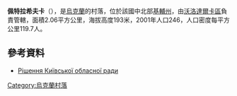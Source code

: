 {{coord|49|35|14|N|29|50|7|E|scale:30000|display=title}}

'''佩特拉希夫卡'''（{{lang-uk|Петрашівка}}），是[[烏克蘭|烏克蘭]]的村落，位於該國中北部[[基輔州|基輔州]]，由[[沃洛達爾卡區|沃洛達爾卡區]]負責管轄，面積2.06平方公里，海拔高度193米，2001年人口246，人口密度每平方公里119.7人。

==參考資料==
*[http://w1.c1.rada.gov.ua/pls/z7503/A036?rdat1=27.01.2016&vf7551=473 Рішення Київської обласної ради] {{Wayback|url=http://w1.c1.rada.gov.ua/pls/z7503/A036?rdat1=27.01.2016&vf7551=473 |date=20160205005005 }}

{{Ukraine-geo-stub}}
[[Category:烏克蘭村落|Category:烏克蘭村落]]